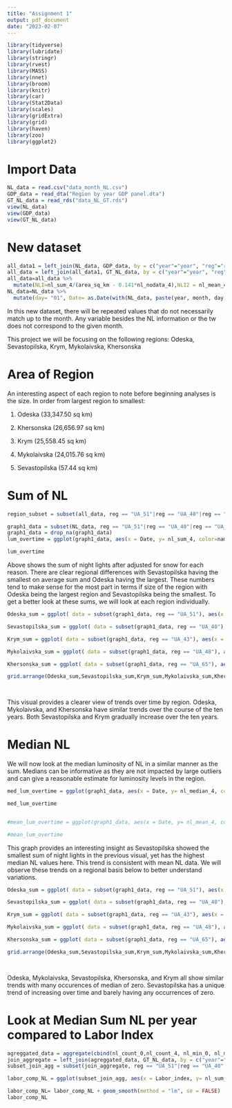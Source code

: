 ```yaml
---
title: "Assignment 1"
output: pdf_document
date: "2023-02-07"
---
```


```r
library(tidyverse)
library(lubridate)
library(stringr)
library(rvest)
library(MASS)
library(nnet)
library(broom)
library(knitr)
library(car)
library(Stat2Data)
library(scales)
library(gridExtra)
library(grid)
library(haven)
library(zoo)
library(ggplot2)
```

# Import Data
```r
NL_data = read.csv("data_month_NL.csv")
GDP_data = read_dta("Region by year GDP panel.dta")
GT_NL_data = read_rds("data_NL_GT.rds")
view(NL_data)
view(GDP_data)
view(GT_NL_data)
```

# New dataset
```r
all_data1 = left_join(NL_data, GDP_data, by = c("year"="year", "reg"="reg"))
all_data = left_join(all_data1, GT_NL_data, by = c("year"="year", "reg"="reg", "name"="name"))
all_data=all_data %>% 
  mutate(NLI=nl_sum_4/(area_sq_km - 0.141*nl_nodata_4),NLI2 = nl_mean_4/nl_std_4, Date = as.yearmon(paste(all_data$year, all_data$month), "%Y %m"))
NL_data=NL_data %>% 
  mutate(day= "01", Date= as.Date(with(NL_data, paste(year, month, day,sep="-")), "%Y-%m-%d"))


```

In this new dataset, there will be repeated values that do not necessarily match up to the month. Any variable besides the NL information or the tw does not correspond to the given month.

This project we will be focusing on the following regions: Odeska, Sevastopilska, Krym, Mykolaivska, Khersonska	


# Area of Region

An interesting aspect of each region to note before beginning analyses is the size. In order from largest region to smallest:

1. Odeska (33,347.50 sq km)

2. Khersonska (26,656.97 sq km)

3. Krym (25,558.45 sq km)

4. Mykolaivska (24,015.76 sq km)

5. Sevastopilska (57.44 sq km)

# Sum of NL

```r
region_subset = subset(all_data, reg == "UA_51"|reg == "UA_40"|reg == "UA_43"|reg == "UA_48"|reg == "UA_65" )
```

```r
graph1_data = subset(NL_data, reg == "UA_51"|reg == "UA_40"|reg == "UA_43"|reg == "UA_48"|reg == "UA_65" )
graph1_data = drop_na(graph1_data)
lum_overtime = ggplot(graph1_data, aes(x = Date, y= nl_sum_4, color=name))+ geom_point()+labs(title= "Sum of NL Brightness Values w/ Snow Adjustment", y="Sum of NL")+ guides(color = guide_legend(title = "Region"))

lum_overtime
```
Above shows the sum of night lights after adjusted for snow for each reason. There are clear regional differences with Sevastopilska having the smallest on average sum and Odeska having the largest. These numbers tend to make sense for the most part in terms if size of the region with Odeska being the largest region and Sevastopilska being the smallest. To get a better look at these sums, we will look at each region individually.

```r
Odeska_sum = ggplot( data = subset(graph1_data, reg == "UA_51"), aes(x = Date, y= nl_sum_4))+ geom_line()+labs(title= "Odeska", y="Sum of NL")+ theme(axis.text.x = element_text(angle = 90, vjust = 0.5, hjust=1))

Sevastopilska_sum = ggplot( data = subset(graph1_data, reg == "UA_40"), aes(x = Date, y= nl_sum_4))+ geom_line()+labs(title= "Sevastopilska", y="Sum of NL")+ theme(axis.text.x = element_text(angle = 90, vjust = 0.5, hjust=1))

Krym_sum = ggplot( data = subset(graph1_data, reg == "UA_43"), aes(x = Date, y= nl_sum_4))+ geom_line()+labs(title= "Krym", y="Sum of NL")+ theme(axis.text.x = element_text(angle = 90, vjust = 0.5, hjust=1))

Mykolaivska_sum = ggplot( data = subset(graph1_data, reg == "UA_48"), aes(x = Date, y= nl_sum_4))+ geom_line()+labs(title= "Mykolaivska", y="Sum of NL")+ theme(axis.text.x = element_text(angle = 90, vjust = 0.5, hjust=1))

Khersonska_sum = ggplot( data = subset(graph1_data, reg == "UA_65"), aes(x = Date, y= nl_sum_4))+ geom_line()+labs(title= "Khersonska", y="Sum of NL")+ theme(axis.text.x = element_text(angle = 90, vjust = 0.5, hjust=1))

grid.arrange(Odeska_sum,Sevastopilska_sum,Krym_sum,Mykolaivska_sum,Khersonska_sum, ncol=3, top = "Sum of NL Brightness Values w/ Snow Adjustment")

  
```
This visual provides a clearer view of trends over time by region. Odeska, Mykolaivska, and Khersonska have similar trends over the course of the ten years. Both Sevastopilska and Krym gradually increase over the ten years.

# Median NL

We will now look at the median luminosity of NL in a similar manner as the sum. Medians can be informative as they are not impacted by large outliers and can give a reasonable estimate for luminosity levels in the region.

```r
med_lum_overtime = ggplot(graph1_data, aes(x = Date, y= nl_median_4, color=name))+ geom_point()+labs(title= "Median NL Brightness Values w/ Snow Adjustment", y="Median NL")+ guides(color = guide_legend(title = "Region"))

med_lum_overtime


#mean_lum_overtime = ggplot(graph1_data, aes(x = Date, y= nl_mean_4, color=name))+ geom_point()+labs(title= "Median NL Brightness Values w/ Snow Adjustment", y="Median NL")+ guides(color = guide_legend(title = "Region"))

#mean_lum_overtime

```
This graph provides an interesting insight as Sevastopilska showed the smallest sum of night lights in the previous visual, yet has the highest median NL values here. This trend is consistent with mean NL data. We will observe these trends on a regional basis below to better understand variations.


```r
Odeska_sum = ggplot( data = subset(graph1_data, reg == "UA_51"), aes(x = Date, y= nl_median_4))+ geom_line()+labs(title= "Odeska", y="Median NL")+ theme(axis.text.x = element_text(angle = 90, vjust = 0.5, hjust=1))

Sevastopilska_sum = ggplot( data = subset(graph1_data, reg == "UA_40"), aes(x = Date, y= nl_median_4))+ geom_line()+labs(title= "Sevastopilska", y="Median NL")+ theme(axis.text.x = element_text(angle = 90, vjust = 0.5, hjust=1))

Krym_sum = ggplot( data = subset(graph1_data, reg == "UA_43"), aes(x = Date, y= nl_median_4))+ geom_line()+labs(title= "Krym", y="Median NL")+ theme(axis.text.x = element_text(angle = 90, vjust = 0.5, hjust=1))

Mykolaivska_sum = ggplot( data = subset(graph1_data, reg == "UA_48"), aes(x = Date, y= nl_median_4))+ geom_line()+labs(title= "Mykolaivska", y="Median NL")+ theme(axis.text.x = element_text(angle = 90, vjust = 0.5, hjust=1))

Khersonska_sum = ggplot( data = subset(graph1_data, reg == "UA_65"), aes(x = Date, y= nl_median_4))+ geom_line()+labs(title= "Khersonska", y="Median NL")+ theme(axis.text.x = element_text(angle = 90, vjust = 0.5, hjust=1))

grid.arrange(Odeska_sum,Sevastopilska_sum,Krym_sum,Mykolaivska_sum,Khersonska_sum, ncol=3, top = "Median NL Brightness Values w/ Snow Adjustment")

  
```
Odeska, Mykolaivska, Sevastopilska, Khersonska, and Krym all show similar trends with many occurences of median of zero. Sevastopilska has a unique trend of increasing over time and barely having any occurrences of zero.


# Look at Median Sum NL per year compared to Labor Index
```r
agreggated_data = aggregate(cbind(nl_count_0,nl_count_4, nl_min_0, nl_min_4, nl_max_4, nl_mean_4, nl_sum_4, nl_nodata_4, nl_std_4, nl_median_4, nl_max_0, nl_mean_0, nl_sum_0, nl_nodata_0, nl_std_0, nl_median_0, tw_count, tw_n_settlements ) ~year+ reg+name+ area_sq_km, NL_data, FUN = median)
join_aggregate = left_join(agreggated_data, GT_NL_data, by = c("year"="year", "reg"="reg", "name"="name"))
subset_join_agg = subset(join_aggregate, reg == "UA_51"|reg == "UA_40"|reg == "UA_43"|reg == "UA_48"|reg == "UA_65" )

```

```r

labor_comp_NL = ggplot(subset_join_agg, aes(x = Labor_index, y= nl_sum_4))+ geom_point(aes(color=name))+labs(title= "Median Year Sum of NL Brightness Values w/ Snow Adjustment vs. Labor Index", y="Median NL") +guides(color = guide_legend(title = "Region"))

labor_comp_NL= labor_comp_NL + geom_smooth(method = "lm", se = FALSE)
labor_comp_NL
```







